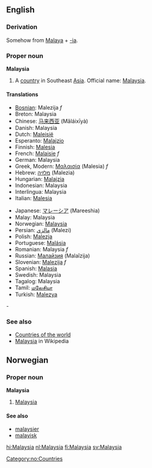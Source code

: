 ==English==
===Derivation===
Somehow from [[Malaya]] + [[-ia]].

===Proper noun===
{{wikipedia}}
'''Malaysia'''
#A [[country]] in Southeast [[Asia]]. Official name: [[w:Malaysia|Malaysia]].

====Translations====
{{top}}
*[[Bosnian]]: Malezija ''f''
*Breton: Malaysia
*Chinese: [[马来西亚]] (Mǎláixīyà)
*Danish: Malaysia
*Dutch: [[Maleisië]]
*Esperanto: [[Malajzio]]
*Finnish: [[Malesia]]
*French: [[Malaisie]] ''f''
*German: Malaysia
*Greek, Modern: [[Μαλαισία]] (Malesia) ''f''
*Hebrew: [[מלזיה]] (Malezia)
*Hungarian: [[Malajzia]]
*Indonesian: Malaysia
*Interlingua: Malaysia
*Italian: [[Malesia]]
{{mid}}
*Japanese: [[マレーシア]] (Mareeshia)
*Malay: Malaysia
*Norwegian: [[#Norwegian|Malaysia]]
*Persian: [[مالزي]] (Malezi)
*Polish: [[Malezja]]
*Portuguese: [[Malásia]]
*Romanian: Malaysia ''f''
*Russian: [[Малайзия]] (Malaĭzija)
*Slovenian: [[Malezija]] ''f''
*Spanish: [[Malasia]]
*Swedish: Malaysia
*Tagalog: Malaysia
*Tamil: [[மலேசியா]]
*Turkish: [[Malezya]]
{{bottom}}-

===See also===
* [[Countries of the world]]
* [[w:Malaysia|Malaysia]] in Wikipedia

==Norwegian==
===Proper noun===
[[Category:no:Countries]]
'''Malaysia'''
#[[#English|Malaysia]]
====See also====
*[[malaysier]]
*[[malayisk]]

[[hi:Malaysia]]
[[nl:Malaysia]]
[[fi:Malaysia]]
[[sv:Malaysia]]
